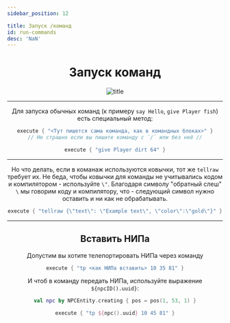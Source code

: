 ```yaml
---
sidebar_position: 12

title: Запуск /команд
id: run-commands
desc: 'NaN'
---
```


<div align="center">

# Запуск команд

<div className="show" id="mask">

![title](@site/static/img/doc/titles/Execute0.webp)

</div>

---

Для запуска обычных команд (к примеру `say Hello`, `give Player fish`) есть специальный метод:
```kts
execute { "<Тут пишется сама команда, как в командных блоках>" }
// Не страшно если вы пишите команду с `/` или без неё //
```
```kts title="Пример"
execute { "give Player dirt 64" }
```

---

Но что делать, если в команаж используются ковычки, тот же `tellraw` требует их.
Не беда, чтобы ковычки для команды не учитывались кодом и компилятором - используйте `\"`.
Благодаря символу "обратный слеш" `\` мы говорим коду и компилятору, что - следующий символ
нужно оставить и ни как не обрабатывать.
```kts title="Пример"
execute { "tellraw {\"text\": \"Example text\", \"color\":\"gold\"}" }
```

---

## Вставить НИПа

Допустим вы хотите телепортировать НИПа через команду
```kts
execute { "tp <как НИПа вставить> 10 35 81" }
```
И чтоб в команду передать НИПа, используйте выражение `${npcID().uuid}`:
```kts
val npc by NPCEntity.creating { pos = pos(1, 53, 1) }

execute { "tp ${npc().uuid} 10 45 81" }
```

</div>